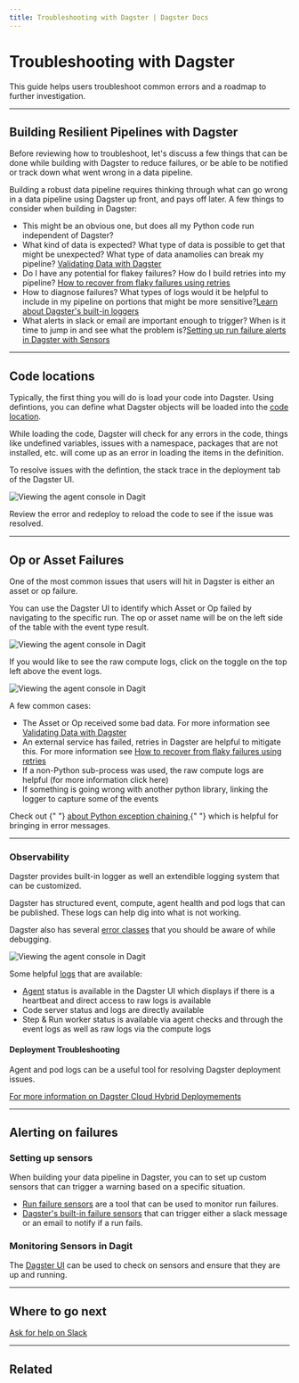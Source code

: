 ```yaml
---
title: Troubleshooting with Dagster | Dagster Docs
---
```


# Troubleshooting with Dagster 


This guide helps users troubleshoot common errors and a roadmap to further investigation. 

---
## Building Resilient Pipelines with Dagster

Before reviewing how to troubleshoot, let's discuss a few things that can be done while building with Dagster to reduce failures, or be able to be notified or track down what went wrong in a data pipeline.

Building a robust data pipeline requires thinking through what can go wrong in a data pipeline using Dagster up front, and pays off later. A few things to consider when building in Dagster:

- This might be an obvious one, but does all my Python code run independent of Dagster?
- What kind of data is expected? What type of data is possible to get that might be unexpected? What type of data anamolies can break my pipeline? [Validating Data with Dagster](/guides/dagster/dagster_type_factories)
- Do I have any potential for flakey failures? How do I build retries into my pipeline?
  [How to recover from flaky failures using retries](concepts/ops-jobs-graphs/op-retries#op-retries)
- How to diagnose failures? What types of logs would it be helpful to include in my pipeline on portions that might be more sensitive?[Learn about Dagster's built-in loggers](/concepts/logging/loggers#using-built-in-loggers) 
- What alerts in slack or email are important enough to trigger? When is it time to jump in and see what the problem is?[Setting up run failure alerts in Dagster with Sensors](/concepts/partitions-schedules-sensors/sensors#run-failure-sensor)

--- 
## Code locations 

Typically, the first thing you will do is load your code into Dagster. Using defintions, you can define what Dagster objects will be loaded into the [code location](/concepts/code-locations). 

While loading the code, Dagster will check for any errors in the code, things like undefined variables, issues with a namespace, packages that are not installed, etc. will come up as an error in loading the items in the definition.

To resolve issues with the defintion, the stack trace in the deployment tab of the Dagster UI. 

<Image
alt="Viewing the agent console in Dagit"
src="/images/guides/troubleshooting/code_loc_error.png"
width={1874}
height={1262}
/>

Review the error and redeploy to reload the code to see if the issue was resolved. 

---
## Op or Asset Failures

One of the most common issues that users will hit in Dagster is either an asset or op failure. 

You can use the Dagster UI to identify which Asset or Op failed by navigating to the specific run. The op or asset name will be on the left side of the table with the event type result.


<Image
alt="Viewing the agent console in Dagit"
src="/images/guides/troubleshooting/dagster_ui_failed_run.png"
width={900}
height={600}
/>


If you would like to see the raw compute logs, click on the toggle on the top left above the event logs.  



<Image
alt="Viewing the agent console in Dagit"
src="/images/guides/troubleshooting/stnd_out.png"
width={900}
height={600}
/>

A few common cases:
- The Asset or Op received some bad data. For more information see [Validating Data with Dagster](/guides/dagster/dagster_type_factories)
- An external service has failed, retries in Dagster are helpful to mitigate this. For more information see [How to recover from flaky failures using retries](concepts/ops-jobs-graphs/op-retries#op-retries)
- If a non-Python sub-process was used, the raw compute logs are helpful (for more information click here)
- If something is going wrong with another python library, linking the logger to capture some of the events 

<Note>
  Check out {" "}
  <a href="https://docs.python.org/3.9/tutorial/errors.html#exception-chaining">
    about Python exception chaining
  </a>{" "}
  which is helpful for bringing in error messages.
</Note>

---

### Observability 

Dagster provides built-in logger as well an extendible logging system that can be customized. 

Dagster has structured event, compute, agent health and pod logs that can be published. These logs can help dig into what is not working. 

Dagster also has several [error classes](/_apidocs/errors) that you should be aware of while debugging.

<!-- ![Viewing the cereals asset in Dagit](/images/guides/troubleshooting/agents.png) -->

<Image
alt="Viewing the agent console in Dagit"
src="/images/guides/troubleshooting/agents.png"
width={3574}
height={1962}
/>

Some helpful [logs](/concepts/logging/loggers#loggers) that are available:

- [Agent](/dagster-cloud/deployment/agents) status is available in the Dagster UI which displays if there is a heartbeat and direct access to raw logs is available 
- Code server status and logs are directly available 
- Step & Run worker status is available via agent checks and through the event logs as well as raw logs via the compute logs 

#### Deployment Troubleshooting

Agent and pod logs can be a useful tool for resolving Dagster deployment issues. 

[For more information on Dagster Cloud Hybrid Deploymements](/dagster-cloud/deployment/agents)

---

## Alerting on failures

### Setting up sensors 

When building your data pipeline in Dagster, you can to set up custom sensors that can trigger a warning based on a specific situation. 
- [Run failure sensors](/concepts/partitions-schedules-sensors/sensors#run-failure-sensor) are a tool that can be used to monitor run failures. 
- [Dagster's built-in failure sensors](/concepts/partitions-schedules-sensors/sensors#out-of-box-run-failure-sensors) that can trigger either a slack message or an email to notify if a run fails.    

### Monitoring Sensors in Dagit

The [Dagster UI](/concepts/partitions-schedules-sensors/sensors#monitoring-sensors-in-dagit) can be used to check on sensors and ensure that they are up and running. 

---

## Where to go next


[Ask for help on Slack](https://dagster.io/slack)






---

## Related

<ArticleList>
  <ArticleListItem
    href="/guides/dagster/using-environment-variables-and-secrets"
    title="Environment variables and secrets"
  ></ArticleListItem>
  <ArticleListItem
    href="/guides/dagster/dagster_type_factories"
    title="Validating Data with Dagster Type Factories"
  ></ArticleListItem>
  <ArticleListItem
    href="/concepts/ops-jobs-graphs/op-retries"
    title="Op Retries"
  ></ArticleListItem>
</ArticleList>
